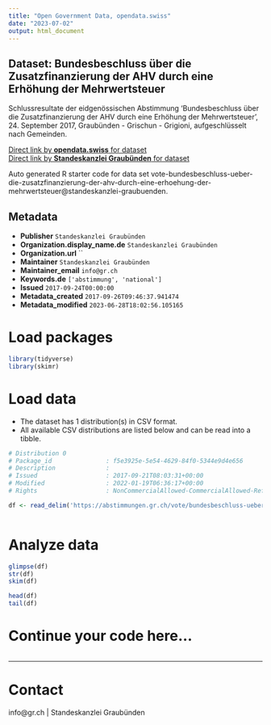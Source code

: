 ```yaml
---
title: "Open Government Data, opendata.swiss"
date: "2023-07-02"
output: html_document
---
```


## Dataset: Bundesbeschluss über die Zusatzfinanzierung der AHV durch eine Erhöhung der Mehrwertsteuer

Schlussresultate der eidgenössischen Abstimmung 'Bundesbeschluss über die Zusatzfinanzierung der AHV durch eine Erhöhung der Mehrwertsteuer', 24. September 2017, Graubünden - Grischun - Grigioni, aufgeschlüsselt nach Gemeinden.

[Direct link by **opendata.swiss** for dataset](https://opendata.swiss/de/dataset/bundesbeschluss-uber-die-zusatzfinanzierung-der-ahv-durch-eine-erhohung-der-mehrwertsteuer)<br>
[Direct link by **Standeskanzlei Graubünden** for dataset](https://abstimmungen.gr.ch/vote/bundesbeschluss-ueber-die-zusatzfinanzierung-der-ahv-durch-eine-erhoehung-der-mehrwertsteuer/data)

Auto generated R starter code for data set vote-bundesbeschluss-ueber-die-zusatzfinanzierung-der-ahv-durch-eine-erhoehung-der-mehrwertsteuer@standeskanzlei-graubuenden.

## Metadata

- **Publisher** `Standeskanzlei Graubünden`
- **Organization.display_name.de** `Standeskanzlei Graubünden`
- **Organization.url** ``
- **Maintainer** `Standeskanzlei Graubünden`
- **Maintainer_email** `info@gr.ch`
- **Keywords.de** `['abstimmung', 'national']`
- **Issued** `2017-09-24T00:00:00`
- **Metadata_created** `2017-09-26T09:46:37.941474`
- **Metadata_modified** `2023-06-28T18:02:56.105165`


# Load packages

```r

library(tidyverse)
library(skimr)

```

# Load data

-   The dataset has 1 distribution(s) in CSV format.
-   All available CSV distributions are listed below and can be read into a tibble.

```r

# Distribution 0
# Package_id               : f5e3925e-5e54-4629-84f0-5344e9d4e656
# Description              : 
# Issued                   : 2017-09-21T08:03:31+00:00
# Modified                 : 2022-01-19T06:36:17+00:00
# Rights                   : NonCommercialAllowed-CommercialAllowed-ReferenceRequired

df <- read_delim('https://abstimmungen.gr.ch/vote/bundesbeschluss-ueber-die-zusatzfinanzierung-der-ahv-durch-eine-erhoehung-der-mehrwertsteuer/data-csv')



```

# Analyze data

```r

glimpse(df)
str(df)
skim(df)

head(df)
tail(df)

```

# Continue your code here...

```r

```

------------------------------------------------------------------------

# Contact

info@gr.ch | Standeskanzlei Graubünden
